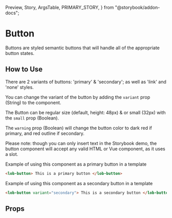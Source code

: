   Preview,
  Story,
  ArgsTable,
  PRIMARY_STORY,
} from "@storybook/addon-docs";

# Button

Buttons are styled semantic buttons that will handle all of the appropriate button states.

<Preview>
  <Story id="components-button--default" />
</Preview>

## How to Use

There are 2 variants of buttons: 'primary' & 'secondary'; as well as 'link' and 'none' styles.

You can change the variant of the button by adding the `variant` prop (String) to the component.

The Button can be regular size (default, height: 48px) & or small (32px) with the `small` prop (Boolean).

The `warning` prop (Boolean) will change the button color to dark red if primary, and red outline if secondary.

Please note: though you can only insert text in the Storybook demo, the button component will accept any valid HTML or Vue component, as it uses a slot.

Example of using this component as a primary button in a template

```html
<lob-button> This is a primary button </lob-button>
```

Example of using this component as a secondary button in a template

```html
<lob-button variant="secondary"> This is a secondary button </lob-button>
```

## Props

<ArgsTable story={PRIMARY_STORY} />
